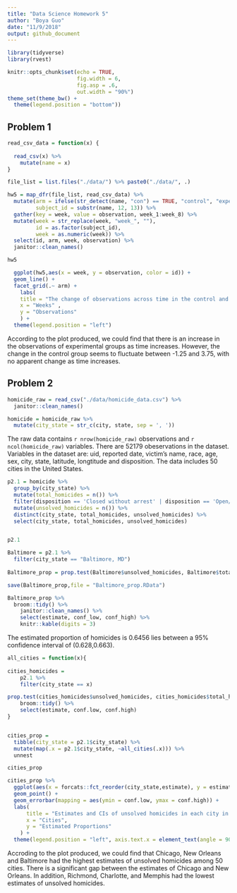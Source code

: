 ```yaml
---
title: "Data Science Homework 5"
author: "Boya Guo"
date: "11/9/2018"
output: github_document
---
```


```r
library(tidyverse)
library(rvest)

knitr::opts_chunk$set(echo = TRUE,
                      fig.width = 6,
                      fig.asp = .6,
                      out.width = "90%")
theme_set(theme_bw() + 
  theme(legend.position = "bottom"))
```

## Problem 1
```r
read_csv_data = function(x) {
  
  read_csv(x) %>% 
    mutate(name = x)
}

file_list = list.files("./data/") %>% paste0("./data/", .)

```

```r
hw5 = map_dfr(file_list, read_csv_data) %>%
  mutate(arm = ifelse(str_detect(name, "con") == TRUE, "control", "experimental"),
         subject_id = substr(name, 12, 13)) %>% 
  gather(key = week, value = observation, week_1:week_8) %>% 
  mutate(week = str_replace(week, "week_", ""),
         id = as.factor(subject_id),
         week = as.numeric(week)) %>% 
  select(id, arm, week, observation) %>% 
  janitor::clean_names()

hw5
```

```r
  ggplot(hw5,aes(x = week, y = observation, color = id)) + 
  geom_line() +
  facet_grid(.~ arm) +
    labs(
    title = "The change of observations across time in the control and experimental arms" ,
    x = "Weeks" ,
    y = "Observations"
    ) +
  theme(legend.position = "left")
```

According to the plot produced, we could find that there is an increase in the observations of experimental groups as time increases. However, the change in the control group seems to fluctuate between -1.25 and 3.75, with no apparent change as time increases.


## Problem 2
```r
homicide_raw = read_csv("./data/homicide_data.csv") %>%
  janitor::clean_names()
```


```r
homicide = homicide_raw %>% 
  mutate(city_state = str_c(city, state, sep = ', ')) 
```
The raw data contains `r nrow(homicide_raw)` observations and `r ncol(homicide_raw)` variables. 
There are 52179 obeservations in the dataset.
Variables in the dataset are: uid, reported date, victim's name, race, age, sex, city, state, latitude, longtitude and disposition.
The data includes 50 cities in the United States.


```r
p2.1 = homicide %>% 
  group_by(city_state) %>% 
  mutate(total_homicides = n()) %>% 
  filter(disposition == 'Closed without arrest' | disposition == 'Open/No arrest') %>% 
  mutate(unsolved_homicides = n()) %>% 
  distinct(city_state, total_homicides, unsolved_homicides) %>%
  select(city_state, total_homicides, unsolved_homicides) 


p2.1
```


```r
Baltimore = p2.1 %>% 
  filter(city_state == "Baltimore, MD") 
  
Baltimore_prop = prop.test(Baltimore$unsolved_homicides, Baltimore$total_homicides, correct = TRUE)

save(Baltimore_prop,file = "Baltimore_prop.RData")

Baltimore_prop %>% 
  broom::tidy() %>% 
    janitor::clean_names() %>% 
    select(estimate, conf_low, conf_high) %>% 
    knitr::kable(digits = 3) 
```

The estimated proportion of homicides is 0.6456 lies between a 95% confidence interval of (0.628,0.663).


```r
all_cities = function(x){
  
cities_homicides = 
    p2.1 %>% 
    filter(city_state == x)

prop.test(cities_homicides$unsolved_homicides, cities_homicides$total_homicides) %>% 
    broom::tidy() %>% 
    select(estimate, conf.low, conf.high)
}


cities_prop = 
  tibble(city_state = p2.1$city_state) %>% 
  mutate(map(.x = p2.1$city_state, ~all_cities(.x))) %>% 
  unnest

cities_prop
```


```r
cities_prop %>% 
  ggplot(aes(x = forcats::fct_reorder(city_state,estimate), y = estimate, color = city_state)) +
  geom_point() +
  geom_errorbar(mapping = aes(ymin = conf.low, ymax = conf.high)) +
  labs(
      title = "Estimates and CIs of unsolved homicides in each city in US",
      x = "Cities",
      y = "Estimated Proportions"
    ) +
  theme(legend.position = "left", axis.text.x = element_text(angle = 90, size =6))
```

Accroding to the plot produced, we could find that Chicago, New Orleans and Baltimore had the highest estimates of unsolved homicides among 50 cities. There is a significant gap between the estimates of Chicago and New Orleans. In addition, Richmond, Charlotte, and Memphis had the lowest estimates of unsolved homicides.